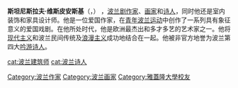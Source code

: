 {{Infobox Biography
| subject_name   = 斯坦尼斯拉夫·维斯皮安斯基
| image_name     = Stanislaw Wyspianski.jpg|frame|right
| image_size     = 
| image_caption  = 
| date_of_birth  = 1869年1月15日
| place_of_birth = [[克拉科夫|克拉克夫]]
| date_of_death  = {{death date and age|1907|11|28|1869|1|15|df=y}}
| place_of_death = [[克拉科夫|克拉克夫]]
| occupation     = [[劇作家|劇作家]]
}}

'''斯坦尼斯拉夫·维斯皮安斯基'''（{{lang-pl|Stanisław Mateusz Ignacy Wyspiański}}，{{bd|1869年|1月15日|1907年|11月28日|catIdx=W}}） ，[[波兰|波兰]][[剧作家|剧作家]]、[[画家|画家]]和[[诗人|诗人]]，同时他还是室内装饰和家具设计师。他是一位爱国作家，在[[青年波兰运动|青年波兰运动]]中创作了一系列具有象征意义的爱国戏剧。在他所处时代，他是欧洲最杰出和多才多艺的艺术家之一。他将[[现代主义|现代主义]]和波兰民间传统及[[浪漫主义|浪漫主义]]成功地结合在一起。他被非官方地誉为波兰第四大[[吟游诗人|吟游诗人]]。

{{Authority control}}
{{DEFAULTSORT:Wyspiański, Stanisław}}
[[Category:波兰作家|Category:波兰作家]]
[[Category:波兰画家|Category:波兰画家]]
[[cat:波兰建筑师|cat:波兰建筑师]]
[[cat:波兰诗人|cat:波兰诗人]]
[[Category:雅蓋隆大學校友|Category:雅蓋隆大學校友]]
{{Poland-bio-stub}}